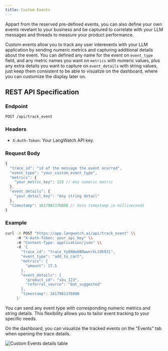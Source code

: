 ```yaml
---
title: Custom Events
---
```


Appart from the reserved pre-defined events, you can also define your own events revelant to your business and be captured to correlate with your LLM messages and threads to measure your product performance.

Custom events allow you to track any user interevents with your LLM application by sending numeric metrics and capturing additional details about the event. You can defined any name for the event on `event_type` field, and any metric names you want on `metrics` with numeric values, plus any extra details you want to capture on `event_details` with string values, just keep them consistent to be able to visualize on the dashboard, where you can customize the display later on.

## REST API Specification

### Endpoint

`POST /api/track_event`

### Headers

- `X-Auth-Token`: Your LangWatch API key.

### Request Body

```javascript
{
  "trace_id": "id of the message the event ocurred",
  "event_type": "your_custom_event_type",
  "metrics": {
    "your_metric_key": 123 // Any numeric metric
  },
  "event_details": {
    "your_detail_key": "Any string detail"
  },
  "timestamp": 1617981376000 // Unix timestamp in milliseconds
}
```

### Example

```bash
curl -X POST "https://app.langwatch.ai/api/track_event" \\
     -H "X-Auth-Token: your_api_key" \\
     -H "Content-Type: application/json" \\
     -d '{
       "trace_id": "trace_Yy0XWu6BOwwnrkLtQh9Ji",
       "event_type": "add_to_cart",
       "metrics": {
         "amount": 17.5
       },
       "event_details": {
         "product_id": "sku_123",
         "referral_source": "bot_suggested"
       },
       "timestamp": 1617981376000
     }'
```

You can send any event type with corresponding numeric metrics and string details. This flexibility allows you to tailor event tracking to your specific needs.

On the dashboard, you can visualize the tracked events on the "Events" tab when opening the trace details.

<img className="block" src="/images/custom-events.png" alt="Custom Events details table" />